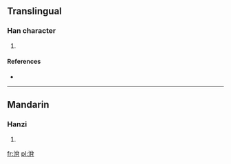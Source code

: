 ==Translingual==

===Han character===
{{Han char|rn=85|rad=水|as=06|sn=9|four=|canj=水金月 (ECB)}}

# {{defn|Han|sort=水06}}

====References====
* {{Han ref|kx=0620.090|dkj=17378|dj=1015.120|hdz=31613.020|uh=6D15|ud=27925}}

----

==Mandarin==

===Hanzi===
{{cmn-hanzi|pin=[[yīn]] ([[yin1]])|wg=yin<sup>1</sup>}}

# {{defn|Mandarin|sort=水06}}

[[fr:洕]]
[[pl:洕]]